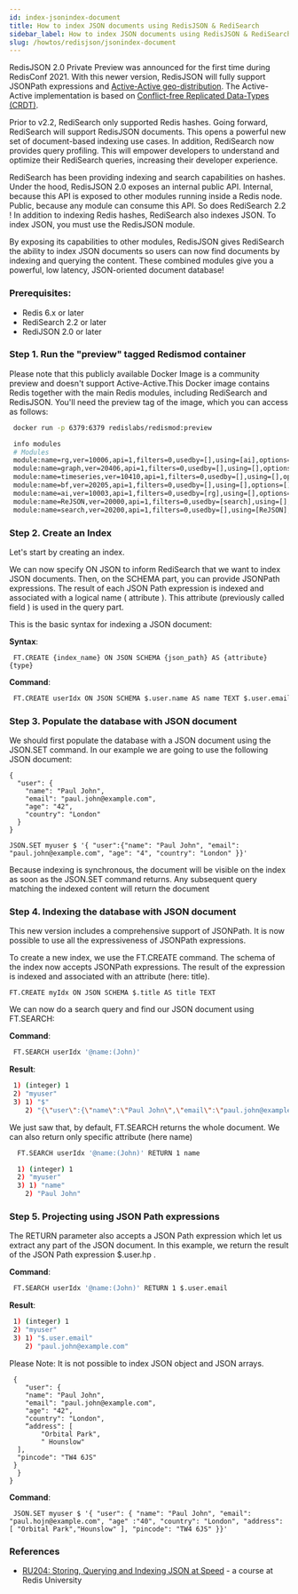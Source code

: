 ```yaml
---
id: index-jsonindex-document
title: How to index JSON documents using RedisJSON & RediSearch
sidebar_label: How to index JSON documents using RedisJSON & RediSearch
slug: /howtos/redisjson/jsonindex-document
---
```


RedisJSON 2.0 Private Preview was announced for the first time during RedisConf 2021. With this newer version, RedisJSON will fully support JSONPath expressions and [Active-Active geo-distribution](https://redislabs.com/redis-enterprise/technology/active-active-geo-distribution/). The Active-Active implementation is based on [Conflict-free Replicated Data-Types (CRDT)](https://en.wikipedia.org/wiki/Conflict-free_replicated_data_type).

Prior to v2.2, RediSearch only supported Redis hashes. Going forward, RediSearch will support  RedisJSON documents. This opens a powerful new set of document-based indexing use cases. In addition, RediSearch now provides query profiling. This will empower developers to understand and optimize their RediSearch queries, increasing their developer experience.


RediSearch has been providing indexing and search capabilities on hashes. Under the hood, RedisJSON 2.0 exposes an internal public API. Internal, because this API is exposed to other modules running inside a Redis node. Public, because any module can consume this API. So does RediSearch 2.2 ! In addition to indexing Redis hashes, RediSearch also indexes JSON. To index JSON, you must use the RedisJSON module.

By exposing its capabilities to other modules, RedisJSON gives RediSearch the ability to index JSON documents so users can now find documents by indexing and querying the content. These combined modules give you a powerful, low latency, JSON-oriented document database!

### Prerequisites:

- Redis 6.x or later
- RediSearch 2.2 or later
- RediJSON 2.0 or later


### Step 1. Run the "preview" tagged Redismod container

Please note that this publicly available Docker Image is a community preview and doesn't support Active-Active.This Docker image contains Redis together with the main Redis modules, including RediSearch and RedisJSON.  You'll need the preview tag of the image, which you can access as follows:


```bash
 docker run -p 6379:6379 redislabs/redismod:preview
```

```bash
 info modules
 # Modules
 module:name=rg,ver=10006,api=1,filters=0,usedby=[],using=[ai],options=[]
 module:name=graph,ver=20406,api=1,filters=0,usedby=[],using=[],options=[]
 module:name=timeseries,ver=10410,api=1,filters=0,usedby=[],using=[],options=[]
 module:name=bf,ver=20205,api=1,filters=0,usedby=[],using=[],options=[]
 module:name=ai,ver=10003,api=1,filters=0,usedby=[rg],using=[],options=[]
 module:name=ReJSON,ver=20000,api=1,filters=0,usedby=[search],using=[],options=[]
 module:name=search,ver=20200,api=1,filters=0,usedby=[],using=[ReJSON],options=[]
```

### Step 2. Create an Index

Let's start by creating an index.

We can now specify ON JSON to inform RediSearch that we want to index JSON documents.
Then, on the SCHEMA part, you can provide JSONPath expressions. The result of each JSON Path expression is indexed and associated with a logical name ( attribute ). This attribute (previously called field ) is used in the query part.

This is the basic syntax for indexing a JSON document:


<b>Syntax</b>:

```
 FT.CREATE {index_name} ON JSON SCHEMA {json_path} AS {attribute} {type}
```
 
<b>Command</b>:

```bash
 FT.CREATE userIdx ON JSON SCHEMA $.user.name AS name TEXT $.user.email AS email  TAG
```

### Step 3. Populate the database with JSON document

We should first populate the database with a JSON document using the JSON.SET command. In our example we are going to use the following JSON document:

```
{
  "user": {
    "name": "Paul John",
    "email": "paul.john@example.com",
    "age": "42",
    "country": "London"
  }
}
```

```
JSON.SET myuser $ '{ "user":{"name": "Paul John", "email": "paul.john@example.com", "age": "4", "country": "London" }}'

```


Because indexing is synchronous, the document will be visible on the index as soon as the JSON.SET command returns. Any subsequent query matching the indexed content will return the document

### Step 4. Indexing the database with JSON document


This new version includes a comprehensive support of JSONPath. It is now possible to use all the expressiveness of JSONPath expressions.


To create a new index, we use the FT.CREATE command. The schema of the index now accepts JSONPath expressions. The result of the expression is indexed and associated with an attribute (here: title).

```
FT.CREATE myIdx ON JSON SCHEMA $.title AS title TEXT
```


We can now do a search query and find our JSON document using FT.SEARCH:


<b>Command</b>:

 ```bash
  FT.SEARCH userIdx '@name:(John)'
 ```

<b>Result</b>:

 ```bash
  1) (integer) 1
  2) "myuser"
  3) 1) "$"
     2) "{\"user\":{\"name\":\"Paul John\",\"email\":\"paul.john@example.com\",\"age\":\"4\",\"country\":\"London\"}}"
 ```

We just saw that, by default, FT.SEARCH returns the whole document. We can also return only specific attribute (here name)

 
 ```bash
   FT.SEARCH userIdx '@name:(John)' RETURN 1 name
 ```


 ```bash
   1) (integer) 1
   2) "myuser"
   3) 1) "name"
     2) "Paul John" 
 ```

### Step 5. Projecting using JSON Path expressions 

The RETURN parameter also accepts a JSON Path expression which let us extract any part of the JSON document.
In this example, we return the result of the JSON Path expression $.user.hp .

<b>Command</b>:

 ```bash
  FT.SEARCH userIdx '@name:(John)' RETURN 1 $.user.email
 ```

<b>Result</b>:

 ```bash
  1) (integer) 1
  2) "myuser"
  3) 1) "$.user.email"
     2) "paul.john@example.com"
 ```


Please Note: It is not possible to index JSON object and JSON arrays. 

 ```
  {
     "user": {
     "name": "Paul John",
     "email": "paul.john@example.com",
     "age": "42",
     "country": "London",
     “address": [
         "Orbital Park",
         " Hounslow"
   ],
   "pincode": "TW4 6JS"
  }
   }
 }
 ```

<b>Command</b>:

```
 JSON.SET myuser $ '{ "user": { "name": "Paul John", "email": "paul.hojn@example.com", "age" :"40", "country": "London", "address": [ "Orbital Park","Hounslow" ], "pincode": "TW4 6JS" }}'
```

### References

- [RU204: Storing, Querying and Indexing JSON at Speed](https://university.redis.com/courses/ru204/) - a course at Redis University




